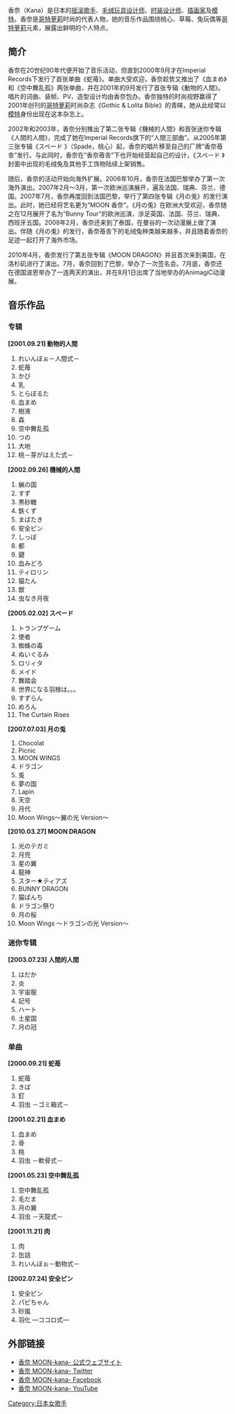 {{Infobox musical artist
| Name = 香奈
| Background = 女歌手
| Birth_name = 
| image = Moon Kana 20100704 Japan Expo 4.jpg
| Alias = MOON 香奈
| Origin = 日本
| Genre = [[摇滚|摇滚]]
| Occupation = [[歌手|歌手]]、[[玩具|玩具]][[设计师|设计师]]、[[模特|模特]]、[[插画家|插画家]]、[[时装设计|时装设计师]]
| Years_active = 2000年至今
| URL = http://ref.co.jp/kana/ ref.co.jp/moonkana/
}}
{{japanese|japanese=香奈|kana=かな|romaji=Kana}}

香奈（Kana）是日本的[[摇滚|摇滚]][[歌手|歌手]]、[[毛绒玩具|毛绒玩具]][[设计师|设计师]]、[[时装设计|时装设计师]]、[[插画家|插画家]]及[[模特|模特]]。香奈是[[哥特萝莉|哥特萝莉]]时尚的代表人物，她的音乐作品围绕桃心、草莓、兔玩偶等[[哥特萝莉|哥特萝莉]]元素，展露出鲜明的个人特点。

== 简介 ==
香奈在20世纪90年代便开始了音乐活动，但直到2000年9月才在Imperial Records下发行了首张单曲《蛇苺》。单曲大受欢迎，香奈趁势又推出了《血まめ》和《空中舞乱孤》两张单曲，并在2001年的9月发行了首张专辑《動物的人間》。唱片的词曲、装帧、PV、造型设计均由香奈包办。香奈独特的时尚视野赢得了2001年创刊的[[哥特萝莉|哥特萝莉]]时尚杂志《Gothic & Lolita Bible》的青睐，她从此经常以[[模特|模特]]身份出现在这本杂志上。

2002年和2003年，香奈分别推出了第二张专辑《機械的人間》和首张迷你专辑《人間的人間》，完成了她在Imperial Records旗下的“人間三部曲”。从2005年第三张专辑《スペード 》（Spade，桃心）起，香奈的唱片移至自己的厂牌“香奈苺舎”发行。与此同时，香奈在“香奈苺舎”下也开始经营起自己的设计，《スペード 》封面中出现的毛绒兔及其他手工饰物陆续上架销售。

随后，香奈的活动开始向海外扩展。2006年10月，香奈在法国巴黎举办了第一次海外演出。2007年2月～3月，第一次欧洲巡演展开，遍及法国、瑞典、芬兰、德国。2007年7月，香奈再度回到法国巴黎，举行了第四张专辑《月の兎》的发行演出。此时，她已经将艺名更为“MOON 香奈”。《月の兎》在欧洲大受欢迎，香奈随之在12月展开了名为“Bunny Tour”的欧洲巡演，涉足英国、法国、芬兰、瑞典、西班牙五国。2008年2月，香奈还来到了泰国，在曼谷的一次动漫展上做了演出。伴随《月の兎》的发行，香奈苺舎下的毛绒兔种类越来越多，并且随着香奈的足迹一起打开了海外市场。

2010年4月，香奈发行了第五张专辑《MOON DRAGON》并且首次来到美国，在洛杉矶进行了演出。7月，香奈回到了巴黎，举办了一次签名会。7月底，香奈还在德国波恩举办了一连两天的演出，并在8月1日出席了当地举办的AnimagiC动漫展。

== 音乐作品 ==
=== 专辑 ===
'''[2001.09.21] 動物的人間 '''
# れいんぼぉ－人間式－ 
# 蛇苺 
# かび 
# 乳 
# とらぼるた 
# 血まめ 
# 樹液 
# 森 
# 空中舞乱孤 
# つの 
# 大地
# 桃－芽がはえた式－

'''[2002.09.26] 機械的人間 '''
# 蝋の国 
# すず 
# 黒砂糖 
# 鉄くず
# まばたき 
# 安全ピン
# しっぽ 
# 都 
# 鍵 
# 血みどろ 
# ティロリン
# 猫たん 
# 獣 
# 虫なき月夜 

'''[2005.02.02] スペード '''
# トランプゲーム 
# 使者 
# 蜘蛛の毒
# ぬいぐるみ
# ロリィタ 
# メイド 
# 舞踏会 
# 世界になる羽根は。。。 
# すずらん 
# めろん 
# The Curtain Rises

'''[2007.07.03] 月の兎 '''
# Chocolat 
# Picnic
# MOON WINGS
# ドラゴン 
# 兎 
# 夢の国 
# Lapin 
# 天空 
# 月代 
# Moon Wings～翼の光 Version～ 

'''[2010.03.27] MOON DRAGON'''
# 光のテガミ 
# 月兜 
# 星の翼 
# 龍神 
# スター★ティアズ 
# BUNNY DRAGON
# 猫ぱんち 
# ドラゴン祭り 
# 月の桜 
# Moon Wings ～ドラゴンの光 Version～

=== 迷你专辑 ===
'''[2003.07.23] 人間的人間 '''
# はだか
# 炎
# 宇宙服
# 記号
# ハート
# 土星国
# 月の冠

=== 单曲 ===
'''[2000.09.21] 蛇苺 '''
# 蛇苺
# きば
# 釘 
# 羽虫 －ゴミ箱式－

'''[2001.02.21] 血まめ '''
# 血まめ
# 骨
# 桃
# 羽虫 －軟骨式－ 

'''[2001.05.23] 空中舞乱孤 '''
# 空中舞乱孤
# 毛だま 
# 月の翼 
# 羽虫 －天龍式－ 

'''[2001.11.21] 肉 '''
# 肉 
# 缶詰 
# れいんぼぉ－動物式－ 

'''[2002.07.24] 安全ピン'''
# 安全ピン 
# パピちゃん 
# 砂嵐 
# 羽化 ―ココロ式―

== 外部链接 ==
{{Commonscat|Moon Kana}}
*[http://www.ref.co.jp/moonkana/ 香奈 MOON-kana- 公式ウェブサイト] {{Wayback|url=http://www.ref.co.jp/moonkana/ |date=20130731064058 }}
*[http://twitter.com/moonkana 香奈 MOON-kana- Twitter] {{Wayback|url=http://twitter.com/moonkana |date=20130522142902 }}
*[http://www.facebook.com/moonkana.moonland 香奈 MOON-kana- Facebook] {{Wayback|url=http://www.facebook.com/moonkana.moonland |date=20160527093351 }}
*[http://www.youtube.com/user/moonkanaTV 香奈 MOON-kana-  YouTube] {{Wayback|url=http://www.youtube.com/user/moonkanaTV |date=20130719205013 }}

{{DEFAULTSORT:Kana}}

[[Category:日本女歌手|Category:日本女歌手]]